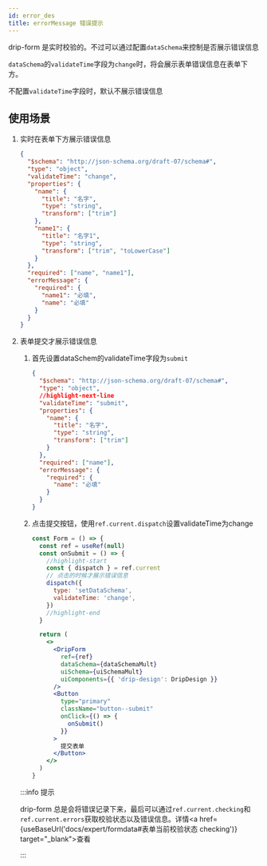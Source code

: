 ```yaml
---
id: error_des
title: errorMessage 错误提示
---
```




drip-form 是实时校验的。不过可以通过配置`dataSchema`来控制是否展示错误信息

`dataSchema`的`validateTime`字段为`change`时，将会展示表单错误信息在表单下方。

不配置`validateTime`字段时，默认不展示错误信息

## 使用场景

1. 实时在表单下方展示错误信息

   ```json title="dataSchema.json" {4}
   {
     "$schema": "http://json-schema.org/draft-07/schema#",
     "type": "object",
     "validateTime": "change",
     "properties": {
       "name": {
         "title": "名字",
         "type": "string",
         "transform": ["trim"]
       },
       "name1": {
         "title": "名字1",
         "type": "string",
         "transform": ["trim", "toLowerCase"]
       }
     },
     "required": ["name", "name1"],
     "errorMessage": {
       "required": {
         "name1": "必填",
         "name": "必填"
       }
     }
   }
   ```

2. 表单提交才展示错误信息

   1. 首先设置dataSchem的validateTime字段为`submit`

      ```json title="dataSchema.json"
      {
        "$schema": "http://json-schema.org/draft-07/schema#",
        "type": "object",
        //highlight-next-line
        "validateTime": "submit",
        "properties": {
          "name": {
            "title": "名字",
            "type": "string",
            "transform": ["trim"]
          }
        },
        "required": ["name"],
        "errorMessage": {
          "required": {
            "name": "必填"
          }
        }
      }
      ```

   2. 点击提交按钮，使用`ref.current.dispatch`设置validateTime为change

      ```jsx
      const Form = () => {
        const ref = useRef(null)
        const onSubmit = () => {
          //highlight-start
          const { dispatch } = ref.current
          // 点击的时候才展示错误信息
          dispatch({
            type: 'setDataSchema',
            validateTime: 'change',
          })
          //highlight-end
        }

        return (
          <>
            <DripForm
              ref={ref}
              dataSchema={dataSchemaMult}
              uiSchema={uiSchemaMult}
              uiComponents={{ 'drip-design': DripDesign }}
            />
            <Button
              type="primary"
              className="button--submit"
              onClick={() => {
                onSubmit()
              }}
            >
              提交表单
            </Button>
          </>
        )
      }
      ```

   :::info 提示

   drip-form 总是会将错误记录下来，最后可以通过`ref.current.checking`和`ref.current.errors`获取校验状态以及错误信息。详情<a href={useBaseUrl('docs/expert/formdata#表单当前校验状态 checking')} target="_blank">查看</a>

   :::



